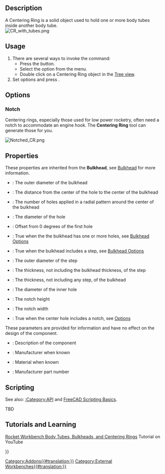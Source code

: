 <languages/>

{{Docnav
|[[Rocket_BodyTube|Body Tube]]
|[[Rocket_Bulkhead|Bulkhead]]
|[[Rocket_Workbench|Rocket Workbench]]
|IconL=Rocket_BodyTube.svg
|IconR=Rocket_Bulkhead.svg
|IconC=RocketWorkbench.svg
}}

{{GuiCommand
|Name=Rocket CenteringRing
|MenuLocation=Rocket → Centering Ring
|Workbenches=[[Rocket_Workbench|Rocket Workbench]]
|Version=0.19
}}

== Description ==

A Centering Ring is a solid object used to hold one or more body tubes inside another body tube.<br>

[[File:CR_with_tubes.png]]
{{Caption|Conical}}

== Usage ==

# There are several ways to invoke the command: 
#* Press the {{Button|[[Image:Rocket_CenteringRing.svg|16px]] [[Rocket_CenteringRing|Centering Ring]]}} button.
#* Select the {{MenuCommand|Rocket → [[Image:Rocket_CenteringRing.svg|16px]] Centering Ring}} option from the menu.
#* Double click on a Centering Ring object in the [[Tree_view|Tree view]].
# Set options and press {{Button|OK}}.

== Options ==

=== Notch ===

Centering rings, especially those used for low power rocketry, often need a notch to accommodate an engine hook. The '''Centering Ring''' tool can generate those for you.

[[File:Notched_CR.png]]
{{Caption|Centering ring with an engine hook notch}}

== Properties ==

{{TitleProperty|Bulkhead}}

These properties are inherited from the '''Bulkhead''', see [[Rocket_Bulkhead|Bulkhead]] for more information.

* {{PropertyData|Diameter}}: The outer diameter of the bulkhead
* {{PropertyData|Hole Center}}: The distance from the center of the hole to the center of the bulkhead
* {{PropertyData|Hole Count}}: The number of holes applied in a radial pattern around the center of the bulkhead
* {{PropertyData|Hole Diameter}}: The diameter of the hole
* {{PropertyData|Hole Offset}}: Offset from 0 degrees of the first hole
* {{PropertyData|Holes}}: True when the the bulkhead has one or more holes, see [[Rocket_Bulkhead#Options|Bulkhead Options]]
* {{PropertyData|Step}}: True when the bulkhead includes a step, see [[Rocket_Bulkhead#Options|Bulkhead Options]]
* {{PropertyData|Step Diameter}}: The outer diameter of the step
* {{PropertyData|Step Thickness}}: The thickness, not including the bulkhead thickness, of the step
* {{PropertyData|Thickness}}: The thickness, not including any step, of the bulkhead

{{TitleProperty|Centering Ring}}

* {{PropertyData|Center Diameter}}: The diameter of the inner hole
* {{PropertyData|Notch Height}}: The notch height
* {{PropertyData|Notch Width}}: The notch width
* {{PropertyData|Notched}}: True when the center hole includes a notch, see [[#Options|Options]]

{{TitleProperty|Rocket Component}}

These parameters are provided for information and have no effect on the design of the component.

* {{PropertyData|Description}}: Description of the component
* {{PropertyData|Manufacturer}}: Manufacturer when known
* {{PropertyData|Material}}: Material when known
* {{PropertyData|Part Number}}: Manufacturer part number

== Scripting ==

See also: [[:Category:API]] and [[FreeCAD_Scripting_Basics|FreeCAD Scripting Basics]].

TBD

== Tutorials and Learning ==

[https://youtu.be/xi7acpw3eDA Rocket Workbench Body Tubes, Bulkheads, and Centering Rings] Tutorial on YouTube


{{Docnav
|[[Rocket_BodyTube|Body Tube]]
|[[Rocket_Bulkhead|Bulkhead]]
|[[Rocket_Workbench|Rocket Workbench]]
|IconL=Rocket_BodyTube.svg
|IconR=Rocket_Bulkhead.svg
|IconC=RocketWorkbench.svg
}}

{{Userdocnavi{{#translation:}}}}
[[Category:Addons{{#translation:}}]]
[[Category:External Workbenches{{#translation:}}]]